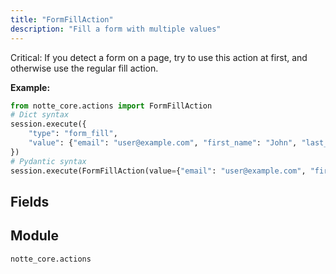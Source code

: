```yaml
---
title: "FormFillAction"
description: "Fill a form with multiple values"
---
```


Critical: If you detect a form on a page, try to use this action at first, and otherwise use the regular fill action.

**Example:**
```python
from notte_core.actions import FormFillAction
# Dict syntax
session.execute({
    "type": "form_fill",
    "value": {"email": "user@example.com", "first_name": "John", "last_name": "Doe"}
})
# Pydantic syntax
session.execute(FormFillAction(value={"email": "user@example.com", "first_name": "John", "last_name": "Doe"}))
```

## Fields

<ParamField path="type" type="Literal['form_fill']" required>
</ParamField>

<ParamField path="category" type="str" required>
</ParamField>

<ParamField path="description" type="str" required>
</ParamField>

<ParamField path="value" type="Dict[Literal[title, first_name, middle_name, last_name, full_name, email, company, address1, address2, address3, city, state, postal_code, country, phone, cc_name, cc_number, cc_exp_month, cc_exp_year, cc_exp, cc_cvv, username, current_password, new_password, totp], UnionType[str, ValueWithPlaceholder]]" required>
</ParamField>


## Module

`notte_core.actions`
